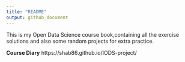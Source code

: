 ```yaml
---
title: "README"
output: github_document
---
```


This is my Open Data Science course book,containing all the exercise solutions and also some random projects for extra practice.

**Course Diary**
https://shab86.github.io/IODS-project/